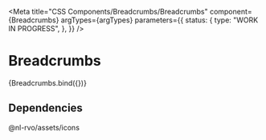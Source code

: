 
<Meta
  title="CSS Components/Breadcrumbs/Breadcrumbs"
  component={Breadcrumbs}
  argTypes={argTypes}
  parameters={{
    status: {
      type: "WORK IN PROGRESS",
    },
  }}
/>

# Breadcrumbs

<Canvas>
  <Story name="Breadcrumbs" args={defaultArgs}>
    {Breadcrumbs.bind({})}
  </Story>
</Canvas>

<ArgsTable story="Breadcrumbs" />

## Dependencies

@nl-rvo/assets/icons

